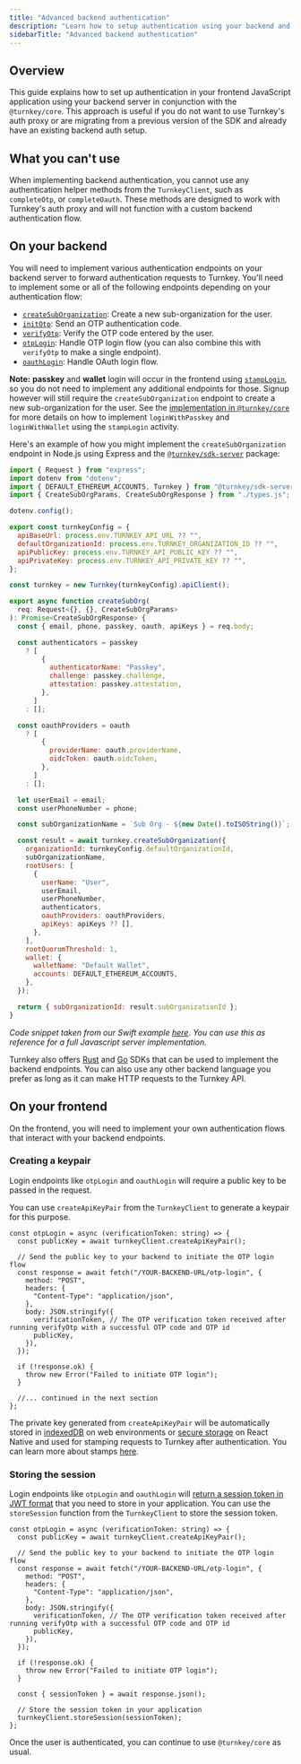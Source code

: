 ```yaml
---
title: "Advanced backend authentication"
description: "Learn how to setup authentication using your backend and `@turnkey/core`."
sidebarTitle: "Advanced backend authentication"
---
```


## Overview

This guide explains how to set up authentication in your frontend JavaScript application using your backend server in conjunction with the `@turnkey/core`. This approach is useful if you do not want to use Turnkey's auth proxy or are migrating from a previous version of the SDK and already have an existing backend auth setup.

## What you can't use

When implementing backend authentication, you cannot use any authentication helper methods from the `TurnkeyClient`, such as `completeOtp`, or `completeOauth`. These methods are designed to work with Turnkey's auth proxy and will not function with a custom backend authentication flow.

## On your backend

You will need to implement various authentication endpoints on your backend server to forward authentication requests to Turnkey. You'll need to implement some or all of the following endpoints depending on your authentication flow:

- [`createSubOrganization`](/api-reference/activities/create-sub-organization): Create a new sub-organization for the user.
- [`initOtp`](/api-reference/activities/init-generic-otp): Send an OTP authentication code.
- [`verifyOtp`](/api-reference/activities/verify-generic-otp): Verify the OTP code entered by the user.
- [`otpLogin`](/api-reference/activities/login-with-otp): Handle OTP login flow (you can also combine this with `verifyOtp` to make a single endpoint).
- [`oauthLogin`](/api-reference/activities/login-with-oauth): Handle OAuth login flow.

**Note:** **passkey** and **wallet** login will occur in the frontend using [`stampLogin`](/api-reference/activities/login-with-a-stamp), so you do not need to implement any additional endpoints for those. Signup however will still require the `createSubOrganization` endpoint to create a new sub-organization for the user. See the [implementation in `@turnkey/core`](https://github.com/tkhq/sdk/blob/amir/sdk-js/packages/core/src/__clients__/core.ts) for more details on how to implement `loginWithPasskey` and `loginWithWallet` using the `stampLogin` activity.

Here's an example of how you might implement the `createSubOrganization` endpoint in Node.js using Express and the [`@turnkey/sdk-server`](https://www.npmjs.com/package/@turnkey/sdk-server) package:

```js
import { Request } from "express";
import dotenv from "dotenv";
import { DEFAULT_ETHEREUM_ACCOUNTS, Turnkey } from "@turnkey/sdk-server";
import { CreateSubOrgParams, CreateSubOrgResponse } from "./types.js";

dotenv.config();

export const turnkeyConfig = {
  apiBaseUrl: process.env.TURNKEY_API_URL ?? "",
  defaultOrganizationId: process.env.TURNKEY_ORGANIZATION_ID ?? "",
  apiPublicKey: process.env.TURNKEY_API_PUBLIC_KEY ?? "",
  apiPrivateKey: process.env.TURNKEY_API_PRIVATE_KEY ?? "",
};

const turnkey = new Turnkey(turnkeyConfig).apiClient();

export async function createSubOrg(
  req: Request<{}, {}, CreateSubOrgParams>
): Promise<CreateSubOrgResponse> {
  const { email, phone, passkey, oauth, apiKeys } = req.body;

  const authenticators = passkey
    ? [
        {
          authenticatorName: "Passkey",
          challenge: passkey.challenge,
          attestation: passkey.attestation,
        },
      ]
    : [];

  const oauthProviders = oauth
    ? [
        {
          providerName: oauth.providerName,
          oidcToken: oauth.oidcToken,
        },
      ]
    : [];

  let userEmail = email;
  const userPhoneNumber = phone;

  const subOrganizationName = `Sub Org - ${new Date().toISOString()}`;

  const result = await turnkey.createSubOrganization({
    organizationId: turnkeyConfig.defaultOrganizationId,
    subOrganizationName,
    rootUsers: [
      {
        userName: "User",
        userEmail,
        userPhoneNumber,
        authenticators,
        oauthProviders: oauthProviders,
        apiKeys: apiKeys ?? [],
      },
    ],
    rootQuorumThreshold: 1,
    wallet: {
      walletName: "Default Wallet",
      accounts: DEFAULT_ETHEREUM_ACCOUNTS,
    },
  });

  return { subOrganizationId: result.subOrganizationId };
}
```

_Code snippet taken from our Swift example [here](https://github.com/tkhq/swift-sdk/blob/main/Examples/swift-demo-wallet/example-server/src/handler.ts). You can use this as reference for a full Javascript server implementation._

Turnkey also offers [Rust](https://github.com/tkhq/rust-sdk) and [Go](https://github.com/tkhq/go-sdk) SDKs that can be used to implement the backend endpoints. You can also use any other backend language you prefer as long as it can make HTTP requests to the Turnkey API.

## On your frontend

On the frontend, you will need to implement your own authentication flows that interact with your backend endpoints.

### Creating a keypair

Login endpoints like `otpLogin` and `oauthLogin` will require a public key to be passed in the request.

You can use `createApiKeyPair` from the `TurnkeyClient` to generate a keypair for this purpose.

```tsx
const otpLogin = async (verificationToken: string) => {
  const publicKey = await turnkeyClient.createApiKeyPair();

  // Send the public key to your backend to initiate the OTP login flow
  const response = await fetch("/YOUR-BACKEND-URL/otp-login", {
    method: "POST",
    headers: {
      "Content-Type": "application/json",
    },
    body: JSON.stringify({
      verificationToken, // The OTP verification token received after running verifyOtp with a successful OTP code and OTP id
      publicKey,
    }),
  });

  if (!response.ok) {
    throw new Error("Failed to initiate OTP login");
  }

  //... continued in the next section
};
```

The private key generated from `createApiKeyPair` will be automatically stored in [indexedDB](/authentication/sessions#indexeddb-web-only-%3A) on web environments or [secure storage](/authentication/sessions#securestorage-mobile-only) on React Native and used for stamping requests to Turnkey after authentication. You can learn more about stamps [here](/developer-reference/api-overview/stamps).

### Storing the session

Login endpoints like `otpLogin` and `oauthLogin` will [return a session token in JWT format](/authentication/sessions#creating-a-read-write-session) that you need to store in your application. You can use the `storeSession` function from the `TurnkeyClient` to store the session token.

```tsx
const otpLogin = async (verificationToken: string) => {
  const publicKey = await turnkeyClient.createApiKeyPair();

  // Send the public key to your backend to initiate the OTP login flow
  const response = await fetch("/YOUR-BACKEND-URL/otp-login", {
    method: "POST",
    headers: {
      "Content-Type": "application/json",
    },
    body: JSON.stringify({
      verificationToken, // The OTP verification token received after running verifyOtp with a successful OTP code and OTP id
      publicKey,
    }),
  });

  if (!response.ok) {
    throw new Error("Failed to initiate OTP login");
  }

  const { sessionToken } = await response.json();

  // Store the session token in your application
  turnkeyClient.storeSession(sessionToken);
};
```

Once the user is authenticated, you can continue to use `@turnkey/core` as usual.
